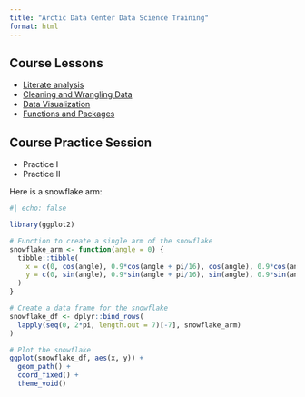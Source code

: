 ```yaml
---
title: "Arctic Data Center Data Science Training"
format: html
---
```


## Course Lessons
- [Literate analysis](literate-analysis.html)
- [Cleaning and Wrangling Data](cleannwrangle.html)
- [Data Visualization](data-viz.html)
- [Functions and Packages](r-practice-functions.html)

## Course Practice Session
- Practice I
- Practice II

Here is a snowflake arm:

```r
#| echo: false

library(ggplot2)

# Function to create a single arm of the snowflake
snowflake_arm <- function(angle = 0) {
  tibble::tibble(
    x = c(0, cos(angle), 0.9*cos(angle + pi/16), cos(angle), 0.9*cos(angle - pi/16), cos(angle)),
    y = c(0, sin(angle), 0.9*sin(angle + pi/16), sin(angle), 0.9*sin(angle - pi/16), sin(angle))
  )
}

# Create a data frame for the snowflake
snowflake_df <- dplyr::bind_rows(
  lapply(seq(0, 2*pi, length.out = 7)[-7], snowflake_arm)
)

# Plot the snowflake
ggplot(snowflake_df, aes(x, y)) +
  geom_path() +
  coord_fixed() +
  theme_void()
```

